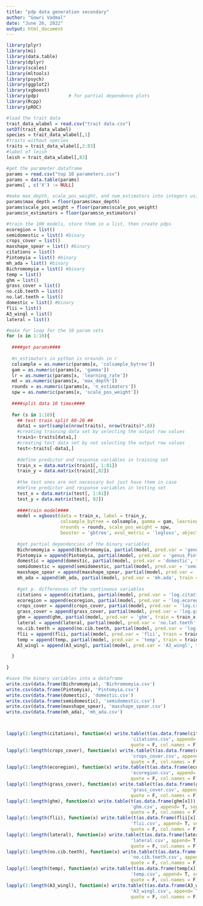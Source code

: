 ---
title: "pdp data generation secondary"
author: "Gowri Vadmal"
date: "June 26, 2022"
output: html_document
---

```{r}
library(plyr)
library(mi)
library(data.table)
library(dplyr)
library(scales)
library(mltools)
library(psych)
library(ggplot2)
library(xgboost)
library(pdp)           # for partial dependence plots
library(Rcpp)
library(pROC)
```

```{r}
#load the trait data
trait_data_wlabel = read.csv("trait data.csv")
setDT(trait_data_wlabel)
species = trait_data_wlabel[,1]
#traits without species
traits = trait_data_wlabel[,2:83]
#label of leish
leish = trait_data_wlabel[,83]
```

```{r}
#get the parameter dataframe
params = read.csv("top 10 parameters.csv")
params = data.table(params)
params[ , c('X') := NULL]

#make max_depth, scale_pos_weight, and num_estimators into integers using floor()
params$max_depth = floor(params$max_depth)
params$scale_pos_weight = floor(params$scale_pos_weight)
params$n_estimators = floor(params$n_estimators)
```

```{r}
#train the 100 models, store them in a list, then create pdps
ecoregion = list()
semidomestic = list() #binary
crops_cover = list()
maxshape_spear = list() #binary
citations = list()
Pintomyia = list() #binary
mh_ada = list() #binary
Bichromomyia = list() #binary
temp = list()
ghm = list()
grass_cover = list()
no.cib.teeth = list()
no.lat.teeth = list()
domestic = list() #binary
flii = list()
A3_wingl = list()
lateral = list()
```


```{r}
#make for loop for the 10 param sets
for (x in 1:10){
  
  ####get params####
  
  #n_estimators in python is nrounds in r
  colsample = as.numeric(params[x, 'colsample_bytree'])
  gam = as.numeric(params[x, 'gamma'])
  lr = as.numeric(params[x, 'learning_rate'])
  md = as.numeric(params[x, 'max_depth'])
  rounds = as.numeric(params[x, 'n_estimators'])
  spw = as.numeric(params[x, 'scale_pos_weight'])
  
  ####split data 10 times####
  
  for (s in 1:10){
    ## test train split 80-20 ##
    data1 = sort(sample(nrow(traits), nrow(traits)*.8))
    #creating training data set by selecting the output row values
    train1<-traits[data1,]
    #creating test data set by not selecting the output row values
    test<-traits[-data1,]
    
    #define predictor and response variables in training set
    train_x = data.matrix(train1[, 1:81])
    train_y = data.matrix(train1[,82])
    
    #the test ones are not necessary but just have them in case
    #define predictor and response variables in testing set
    test_x = data.matrix(test[, 1:81])
    test_y = data.matrix(test[, 82])
    
    ####train model####
    model = xgboost(data = train_x, label = train_y,
                    colsample_bytree = colsample, gamma = gam, learning_rate = lr, max_depth = md,
                    nrounds = rounds, scale_pos_weight = spw,
                    booster = 'gbtree', eval_metric = 'logloss', objective = 'binary:logistic')
    
    #get partial dependencies of the binary variables
    Bichromomyia = append(Bichromomyia, partial(model, pred.var = 'genus_Bichromomyia', train = train_x, prob=TRUE)[, c(1,2)])
    Pintomyia = append(Pintomyia, partial(model, pred.var = 'genus_Pintomyia', train = train_x, prob=TRUE)[, c(1,2)])
    domestic = append(domestic, partial(model, pred.var = 'domestic', train = train_x, prob=TRUE)[, c(1,2)])
    semidomestic = append(semidomestic, partial(model, pred.var = 'semi.domestic', train = train_x, prob=TRUE)[, c(1,2)])
    maxshape_spear = append(maxshape_spear, partial(model, pred.var = 'maxshape_spear', train = train_x, prob=TRUE)[, c(1, 2)])
    mh_ada = append(mh_ada, partial(model, pred.var = 'mh.ada', train = train_x, prob=TRUE)[, c(1,2)])
    
    #get p. differences of the continuous variables
    citations = append(citations, partial(model, pred.var = 'log.citations', train = train_x, prob = TRUE)[, c(1,2)])
    ecoregion = append(ecoregion, partial(model, pred.var = 'log.ecoregion.breadth', train = train_x, prob=TRUE)[, c(1,2)])
    crops_cover = append(crops_cover, partial(model, pred.var = 'log.crops.cover', train = train_x, prob=TRUE)[, c(1,2)])
    grass_cover = append(grass_cover, partial(model, pred.var = 'log.grass.cover', train = train_x, prob=TRUE)[, c(1,2)])
    ghm = append(ghm, partial(model, pred.var = 'ghm', train = train_x, prob=TRUE)[, c(1,2)])
    lateral = append(lateral, partial(model, pred.var = 'no.lat.teeth', train = train_x, prob=TRUE)[, c(1,2)])
    no.cib.teeth = append(no.cib.teeth, partial(model, pred.var = 'log.no.cib.teeth', train = train_x, prob=TRUE)[, c(1,2)])
    flii = append(flii, partial(model, pred.var = 'flii', train = train_x, prob=TRUE)[, c(1,2)])
    temp = append(temp, partial(model, pred.var = 'temp', train = train_x, prob=TRUE)[, c(1,2)])
    A3_wingl = append(A3_wingl, partial(model, pred.var = 'A3_wingl', train = train_x, prob=TRUE)[, c(1,2)])

  }
  
}
```

```{r}
#save the binary variables into a dataframe
write.csv(data.frame(Bichromomyia), 'Bichromomyia.csv')
write.csv(data.frame(Pintomyia), 'Pintomyia.csv')
write.csv(data.frame(domestic), 'domestic.csv')
write.csv(data.frame(semidomestic), 'semidomestic.csv')
write.csv(data.frame(maxshape_spear), 'maxshape_spear.csv')
write.csv(data.frame(mh_ada), 'mh_ada.csv')



lapply(1:length(citations), function(x) write.table(t(as.data.frame(citations[x])), 
                                              'citations.csv', append= T, sep=',', 
                                              quote = F, col.names = F))
lapply(1:length(crops_cover), function(x) write.table(t(as.data.frame(crops_cover[x])),
                                              'crops_cover.csv', append= T, sep=',',
                                              quote = F, col.names = F))
lapply(1:length(ecoregion), function(x) write.table(t(as.data.frame(ecoregion[x])), 
                                              'ecoregion.csv', append= T, sep=',', 
                                              quote = F, col.names = F))
lapply(1:length(grass_cover), function(x) write.table(t(as.data.frame(grass_cover[x])), 
                                              'grass_cover.csv', append= T, sep=',', 
                                              quote = F, col.names = F))
lapply(1:length(ghm), function(x) write.table(t(as.data.frame(ghm[x])), 
                                              'ghm.csv', append= T, sep=',', 
                                              quote = F, col.names = F))
lapply(1:length(flii), function(x) write.table(t(as.data.frame(flii[x])), 
                                              'flii.csv', append= T, sep=',', 
                                              quote = F, col.names = F))
lapply(1:length(lateral), function(x) write.table(t(as.data.frame(lateral[x])), 
                                              'lateral.csv', append= T, sep=',', 
                                              quote = F, col.names = F))
lapply(1:length(no.cib.teeth), function(x) write.table(t(as.data.frame(no.cib.teeth[x])), 
                                              'no.cib.teeth.csv', append= T, sep=',', 
                                              quote = F, col.names = F))
lapply(1:length(temp), function(x) write.table(t(as.data.frame(temp[x])), 
                                              'temp.csv', append= T, sep=',', 
                                              quote = F, col.names = F))
lapply(1:length(A3_wingl), function(x) write.table(t(as.data.frame(A3_wingl[x])), 
                                              'A3_wingl.csv', append= T, sep=',', 
                                              quote = F, col.names = F))
```

